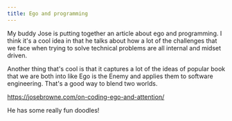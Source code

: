 ```yaml
---
title: Ego and programming
---
```


My buddy Jose is putting together an article about ego and programming. I think
it's a cool idea in that he talks about how a lot of the challenges that we face
when trying to solve technical problems are all internal and midset driven.

Another thing that's cool is that it captures a lot of the ideas of popular book
that we are both into like Ego is the Enemy and applies them to software
engineering. That's a good way to blend two worlds.

https://josebrowne.com/on-coding-ego-and-attention/

He has some really fun doodles!
